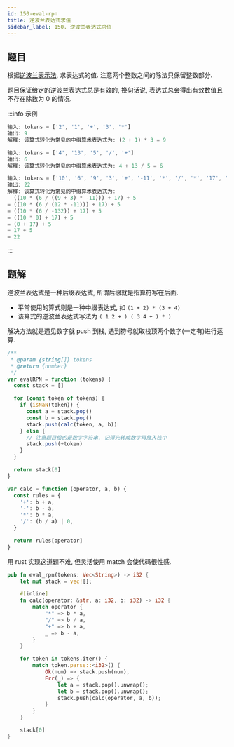 ```yaml
---
id: 150-eval-rpn
title: 逆波兰表达式求值
sidebar_label: 150. 逆波兰表达式求值
---
```


## 题目

根据[逆波兰表示法](https://en.wikipedia.org/wiki/Reverse_Polish_notation), 求表达式的值. 注意两个整数之间的除法只保留整数部分.

题目保证给定的逆波兰表达式总是有效的, 换句话说, 表达式总会得出有效数值且不存在除数为 0 的情况.

:::info 示例

```ts
输入: tokens = ['2', '1', '+', '3', '*']
输出: 9
解释: 该算式转化为常见的中缀算术表达式为: (2 + 1) * 3 = 9
```

```ts
输入: tokens = ['4', '13', '5', '/', '+']
输出: 6
解释: 该算式转化为常见的中缀算术表达式为: 4 + 13 / 5 = 6
```

```ts
输入: tokens = ['10', '6', '9', '3', '+', '-11', '*', '/', '*', '17', '+' ,'5' ,'+']
输出: 22
解释: 该算式转化为常见的中缀算术表达式为:
  ((10 * (6 / ((9 + 3) * -11))) + 17) + 5
= ((10 * (6 / (12 * -11))) + 17) + 5
= ((10 * (6 / -132)) + 17) + 5
= ((10 * 0) + 17) + 5
= (0 + 17) + 5
= 17 + 5
= 22
```

:::

## 题解

逆波兰表达式是一种后缀表达式, 所谓后缀就是指算符写在后面.

- 平常使用的算式则是一种中缀表达式, 如 `(1 + 2) * (3 + 4)`
- 该算式的逆波兰表达式写法为 `( 1 2 + ) ( 3 4 + ) * )`

解决方法就是遇见数字就 push 到栈, 遇到符号就取栈顶两个数字(一定有)进行运算.


<Tabs>
  <TabItem value='JavaScript' label='JavaScript' default>

```ts
/**
 * @param {string[]} tokens
 * @return {number}
 */
var evalRPN = function (tokens) {
  const stack = []

  for (const token of tokens) {
    if (isNaN(token)) {
      const a = stack.pop()
      const b = stack.pop()
      stack.push(calc(token, a, b))
    } else {
      // 注意题目给的是数字字符串, 记得先转成数字再推入栈中
      stack.push(+token)
    }
  }

  return stack[0]
}

var calc = function (operator, a, b) {
  const rules = {
    '+': b + a,
    '-': b - a,
    '*': b * a,
    '/': (b / a) | 0,
  }

  return rules[operator]
}
```

</TabItem>
<TabItem value='Rust' label='Rust'>

用 rust 实现这道题不难, 但灵活使用 match 会使代码很性感.

```rust
pub fn eval_rpn(tokens: Vec<String>) -> i32 {
    let mut stack = vec![];

    #[inline]
    fn calc(operator: &str, a: i32, b: i32) -> i32 {
        match operator {
            "*" => b * a,
            "/" => b / a,
            "+" => b + a,
            _ => b - a,
        }
    }

    for token in tokens.iter() {
        match token.parse::<i32>() {
            Ok(num) => stack.push(num),
            Err(_) => {
                let a = stack.pop().unwrap();
                let b = stack.pop().unwrap();
                stack.push(calc(operator, a, b));
            }
        }
    }

    stack[0]
}
```

</TabItem>
</Tabs>
